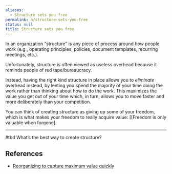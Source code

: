 ```yaml
---
aliases:
  - Structure sets you free
permalink: n/structure-sets-you-free
status: null
title: Structure sets you free
---
```

In an organization “structure” is any piece of process around _how_ people work (e.g., operating principles, policies, document templates, recurring meetings, etc.).

Unfortunately, structure is often viewed as useless overhead because it reminds people of red tape/bureaucracy.

Instead, having the right kind structure in place allows you to _eliminate_ overhead instead, by leeting you spend the majority of your time doing the work rather than thinking about how to do the work. This maximizes the value you get out of your time which, in turn, allows you to move faster and more deliberately than your competition.

You can think of creating structure as giving up some of your freedom, which is what makes your freedom to really acquire value: [[Freedom is only valuable when forgone].

---

#tbd What’s the best way to create structure?

## References

- [Reorganizing to capture maximum value quickly](https://www.mckinsey.com/business-functions/organization/our-insights/reorganizing-to-capture-maximum-value-quickly)
